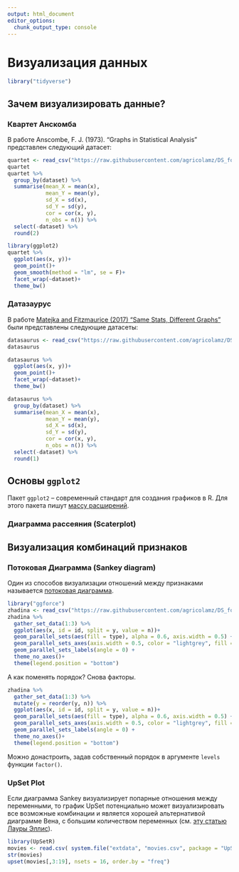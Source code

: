 ```yaml
---
output: html_document
editor_options: 
  chunk_output_type: console
---
```

# Визуализация данных {#viz_1}

```r
library("tidyverse")
```

## Зачем визуализировать данные?
### Квартет Анскомба
В работе Anscombe, F. J. (1973). "Graphs in Statistical Analysis" представлен следующий датасет:

```r
quartet <- read_csv("https://raw.githubusercontent.com/agricolamz/DS_for_DH/master/data/anscombe.csv")
quartet
quartet %>% 
  group_by(dataset) %>% 
  summarise(mean_X = mean(x),
            mean_Y = mean(y),
            sd_X = sd(x),
            sd_Y = sd(y),
            cor = cor(x, y),
            n_obs = n()) %>% 
  select(-dataset) %>% 
  round(2)
```

```r
library(ggplot2)
quartet %>% 
  ggplot(aes(x, y))+
  geom_point()+
  geom_smooth(method = "lm", se = F)+
  facet_wrap(~dataset)+
  theme_bw()
```

### Датазаурус
В работе [Matejka and Fitzmaurice (2017) "Same Stats, Different Graphs"](https://www.autodeskresearch.com/sites/default/files/SameStats-DifferentGraphs.pdf) были представлены следующие датасеты:

```r
datasaurus <- read_csv("https://raw.githubusercontent.com/agricolamz/DS_for_DH/master/data/datasaurus.csv")
datasaurus
```

```r
datasaurus %>% 
  ggplot(aes(x, y))+
  geom_point()+
  facet_wrap(~dataset)+
  theme_bw()
```

```r
datasaurus %>% 
  group_by(dataset) %>% 
  summarise(mean_X = mean(x),
            mean_Y = mean(y),
            sd_X = sd(x),
            sd_Y = sd(y),
            cor = cor(x, y),
            n_obs = n()) %>% 
  select(-dataset) %>% 
  round(1)
```

## Основы `ggplot2`
Пакет `ggplot2` -- современный стандарт для создания графиков в R. Для этого пакета пишут [массу расширений](http://www.ggplot2-exts.org/gallery/).

### Диаграмма рассеяния (Scaterplot)



## Визуализация комбинаций признаков
### Потоковая Диаграмма (Sankey diagram)

Один из способов визуализации отношений между признаками называется [потоковая диаграмма](https://en.wikipedia.org/wiki/Sankey_diagram).

```r
library("ggforce")
zhadina <- read_csv("https://raw.githubusercontent.com/agricolamz/DS_for_DH/master/data/zhadina.csv")
zhadina %>% 
  gather_set_data(1:3) %>% 
  ggplot(aes(x, id = id, split = y, value = n))+
  geom_parallel_sets(aes(fill = type), alpha = 0.6, axis.width = 0.5) +
  geom_parallel_sets_axes(axis.width = 0.5, color = "lightgrey", fill = "white") +
  geom_parallel_sets_labels(angle = 0) +
  theme_no_axes()+
  theme(legend.position = "bottom")
```

А как поменять порядок? Снова факторы.

```r
zhadina %>% 
  gather_set_data(1:3) %>% 
  mutate(y = reorder(y, n)) %>% 
  ggplot(aes(x, id = id, split = y, value = n))+
  geom_parallel_sets(aes(fill = type), alpha = 0.6, axis.width = 0.5) +
  geom_parallel_sets_axes(axis.width = 0.5, color = "lightgrey", fill = "white") +
  geom_parallel_sets_labels(angle = 0) +
  theme_no_axes()+
  theme(legend.position = "bottom")
```

Можно донастроить, задав собственный порядок в аргументе `levels` функции `factor()`.

### UpSet Plot

Если диаграмма Sankey визуализирует попарные отношения между переменными, то график UpSet потенциально может визуализировать все возможные комбинации и является хорошей альтернативой диаграмме Вена, с большим количеством переменных (см. [эту статью Лауры Эллис](https://www.littlemissdata.com/blog/set-analysis)).

```r
library(UpSetR)
movies <- read.csv( system.file("extdata", "movies.csv", package = "UpSetR"), header=TRUE, sep=";" )
str(movies)
upset(movies[,3:19], nsets = 16, order.by = "freq")
```

